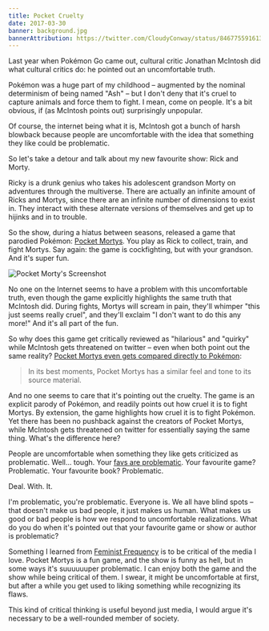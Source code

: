 ```yaml
---
title: Pocket Cruelty
date: 2017-03-30
banner: background.jpg
bannerAttribution: https://twitter.com/CloudyConway/status/846775591613468673
---
```


Last year when Pokémon Go came out, cultural critic Jonathan McIntosh did what cultural critics do: he pointed out an uncomfortable truth.

<Tweet tweetID="754147540149219329" />

Pokémon was a huge part of my childhood – augmented by the nominal determinism of being named "Ash" – but I don't deny that it's cruel to capture animals and force them to fight. I mean, come on people. It's a bit obvious, if (as McIntosh points out) surprisingly unpopular.

Of course, the internet being what it is, McIntosh got a bunch of harsh blowback because people are uncomfortable with the idea that something they like could be problematic.

So let's take a detour and talk about my new favourite show: Rick and Morty.

Ricky is a drunk genius who takes his adolescent grandson Morty on adventures through the multiverse. There are actually an infinite amount of Ricks and Mortys, since there are an infinite number of dimensions to exist in. They interact with these alternate versions of themselves and get up to hijinks and in to trouble.

So the show, during a hiatus between seasons, released a game that parodied Pokémon: [Pocket Mortys](https://itunes.apple.com/us/app/rick-and-morty-pocket-mortys/id992640880?mt=8). You play as Rick to collect, train, and fight Mortys. Say again: the game is cockfighting, but with your grandson. And it's super fun.

<Narrow>

![Pocket Morty's Screenshot](./pm.png)

</Narrow>

No one on the Internet seems to have a problem with this uncomfortable truth, even though the game explicitly highlights the same truth that McIntosh did. During fights, Mortys will scream in pain, they'll whimper "this just seems really cruel", and they'll exclaim "I don't want to do this any more!" And it's all part of the fun.

So why does this game get critically reviewed as "hilarious" and "quirky" while McIntosh gets threatened on twitter – even when both point out the same reality? [Pocket Mortys even gets compared directly to Pokémon](http://www.ign.com/articles/2016/01/12/rick-and-morty-pocket-mortys-review):

> In its best moments, Pocket Mortys has a similar feel and tone to its source material.

And no one seems to care that it's pointing out the cruelty. The game is an explicit parody of Pokémon, and readily points out how cruel it is to fight Mortys. By extension, the game highlights how cruel it is to fight Pokémon. Yet there has been no pushback against the creators of Pocket Mortys, while McIntosh gets threatened on twitter for essentially saying the same thing. What's the difference here?

People are uncomfortable when something they like gets criticized as problematic. Well... tough. Your [favs are problematic](https://medium.com/matter/admit-it-your-fave-is-problematic-2dfa692f557b). Your favourite game? Problematic. Your favourite book? Problematic.

Deal. With. It.

I'm problematic, you're problematic. Everyone is. We all have blind spots – that doesn't make us bad people, it just makes us human. What makes us good or bad people is how we respond to uncomfortable realizations. What do you do when it's pointed out that your favourite game or show or author is problematic?

Something I learned from [Feminist Frequency](https://feministfrequency.com) is to be critical of the media I love. Pocket Mortys is a fun game, and the show is funny as hell, but in some ways it's suuuuuuper problematic. I can enjoy both the game and the show while being critical of them. I swear, it might be uncomfortable at first, but after a while you get used to liking something while recognizing its flaws.

This kind of critical thinking is useful beyond just media, I would argue it's necessary to be a well-rounded member of society.
